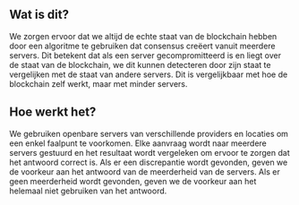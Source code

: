 ## Wat is dit?

<div className="h-2"/>

We zorgen ervoor dat we altijd de echte staat van de blockchain hebben door een algoritme te gebruiken dat consensus creëert vanuit meerdere servers. Dit betekent dat als een server gecompromitteerd is en liegt over de staat van de blockchain, we dit kunnen detecteren door zijn staat te vergelijken met de staat van andere servers. Dit is vergelijkbaar met hoe de blockchain zelf werkt, maar met minder servers.

<div className="h-4"/>

## Hoe werkt het?

<div className="h-2"/>

We gebruiken openbare servers van verschillende providers en locaties om een enkel faalpunt te voorkomen. Elke aanvraag wordt naar meerdere servers gestuurd en het resultaat wordt vergeleken om ervoor te zorgen dat het antwoord correct is. Als er een discrepantie wordt gevonden, geven we de voorkeur aan het antwoord van de meerderheid van de servers. Als er geen meerderheid wordt gevonden, geven we de voorkeur aan het helemaal niet gebruiken van het antwoord.

